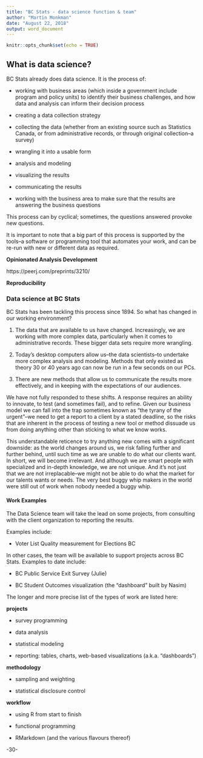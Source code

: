 ```yaml
---
title: "BC Stats - data science function & team"
author: "Martin Monkman"
date: "August 22, 2018"
output: word_document
---
```


```r
knitr::opts_chunk$set(echo = TRUE)
```

## What is data science?

BC Stats already does data science. It is the process of: 

* working with business areas (which inside a government include program and policy units) to identify their business challenges, and how data and analysis can inform their decision process

* creating a data collection strategy 

* collecting the data (whether from an existing source such as Statistics Canada, or from administrative records, or through original collection--a survey)

* wrangling it into a usable form

* analysis and modeling

* visualizing the results

* communicating the results

* working with the business area to make sure that the results are answering the business questions

This process can by cyclical; sometimes, the questions answered provoke new questions.


It is important to note that a big part of this process is supported by the tools--a software or programming tool that automates your work, and can be re-run with new or different data as required.


**Opinionated Analysis Development**

https://peerj.com/preprints/3210/


**Reproducibility**


### Data science at BC Stats

BC Stats has been tackling this process since 1894. So what has changed in our working environment?

1. The data that are available to us have changed. Increasingly, we are working with more complex data, particularly when it comes to administrative records. These bigger data sets require more wrangling.

2. Today's desktop computers allow us--the data scientists--to undertake more complex analysis and modeling. Methods that only existed as theory 30 or 40 years ago can now be run in a few seconds on our PCs.

3. There are new methods that allow us to communicate the results more effectively, and in keeping with the expectations of our audiences.


We have not fully responded to these shifts. A response requires an ability to innovate, to test (and sometimes fail), and to refine. Given our business model we can fall into the trap sometimes known as "the tyrany of the urgent"--we need to get a report to a client by a stated deadline, so the risks that are inherent in the process of testing a new tool or method dissuade us from doing anything other than sticking to what we know works.

This understandable reticence to try anything new comes with a significant downside: as the world changes around us, we risk falling further and further behind, until such time as we are unable to do what our clients want. In short, we will become irrelevant. And although we are smart people with specialized and in-depth knowledge, we are not unique. And it's not just that we are not irreplacable--we might not be able to do what the market for our talents wants or needs. The very best buggy whip makers in the world were still out of work when nobody needed a buggy whip.


#### Work Examples

The Data Science team will take the lead on some projects, from consulting with the client organization to reporting the results.

Examples include:

* Voter List Quality measurement for Elections BC


In other cases, the team will be available to support projects across BC Stats. Examples to date include:

* BC Public Service Exit Survey (Julie)

* BC Student Outcomes visualization (the "dashboard" built by Nasim)



The longer and more precise list of the types of work are listed here:

**projects**

* survey programming

* data analysis

* statistical modeling

* reporting: tables, charts, web-based visualizations (a.k.a. "dashboards")


**methodology**

* sampling and weighting

* statistical disclosure control


**workflow**

* using R from start to finish

* functional programming 

* RMarkdown (and the various flavours thereof)




-30-